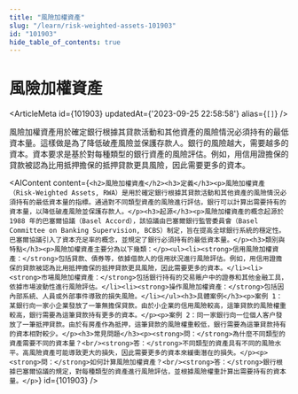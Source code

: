 ```yaml
---
title: "風險加權資產"
slug: "/learn/risk-weighted-assets-101903"
id: "101903"
hide_table_of_contents: true
---
```



# 風險加權資產

<ArticleMeta id={101903} updatedAt={'2023-09-25 22:58:58'} alias={`[]`} />
<div className='border-solid border-b border-t-0 my-4 border-[var(--ifm-color-gray-300)]' />

風險加權資產用於確定銀行根據其貸款活動和其他資產的風險情況必須持有的最低資本量。這樣做是為了降低破產風險並保護存款人。銀行的風險越大，需要越多的資本。資本要求是基於對每種類型的銀行資產的風險評估。例如，用信用證擔保的貸款被認為比用抵押擔保的抵押貸款更具風險，因此需要更多的資本。

<AIContent content={`<h2>風險加權資產</h2><h3>定義</h3><p>風險加權資產（Risk-Weighted Assets, RWA）是用於確定銀行根據其貸款活動和其他資產的風險情況必須持有的最低資本量的指標。通過對不同類型資產的風險進行評估，銀行可以計算出需要持有的資本量，以降低破產風險並保護存款人。</p><h3>起源</h3><p>風險加權資產的概念起源於 1988 年的巴塞爾協議（Basel Accord），該協議由巴塞爾銀行監管委員會（Basel Committee on Banking Supervision, BCBS）制定，旨在提高全球銀行系統的穩定性。巴塞爾協議引入了資本充足率的概念，並規定了銀行必須持有的最低資本量。</p><h3>類別與特點</h3><p>風險加權資產主要分為以下幾類：</p><ul><li><strong>信用風險加權資產：</strong>包括貸款、債券等，依據借款人的信用狀況進行風險評估。例如，用信用證擔保的貸款被認為比用抵押擔保的抵押貸款更具風險，因此需要更多的資本。</li><li><strong>市場風險加權資產：</strong>包括銀行持有的交易賬户中的證券和其他金融工具，依據市場波動性進行風險評估。</li><li><strong>操作風險加權資產：</strong>包括因內部系統、人員或外部事件導致的損失風險。</li></ul><h3>具體案例</h3><p>案例 1：某銀行向一家小企業發放了一筆無擔保貸款。由於小企業的信用風險較高，這筆貸款的風險權重較高，銀行需要為這筆貸款持有更多的資本。</p><p>案例 2：同一家銀行向一位個人客户發放了一筆抵押貸款。由於有房產作為抵押，這筆貸款的風險權重較低，銀行需要為這筆貸款持有的資本相對較少。</p><h3>常見問題</h3><p><strong>問：</strong>為什麼不同類型的資產需要不同的資本量？<br/><strong>答：</strong>不同類型的資產具有不同的風險水平。高風險資產可能導致更大的損失，因此需要更多的資本來緩衝潛在的損失。</p><p><strong>問：</strong>如何計算風險加權資產？<br/><strong>答：</strong>銀行根據巴塞爾協議的規定，對每種類型的資產進行風險評估，並根據風險權重計算出需要持有的資本量。</p>`} id={101903} />
